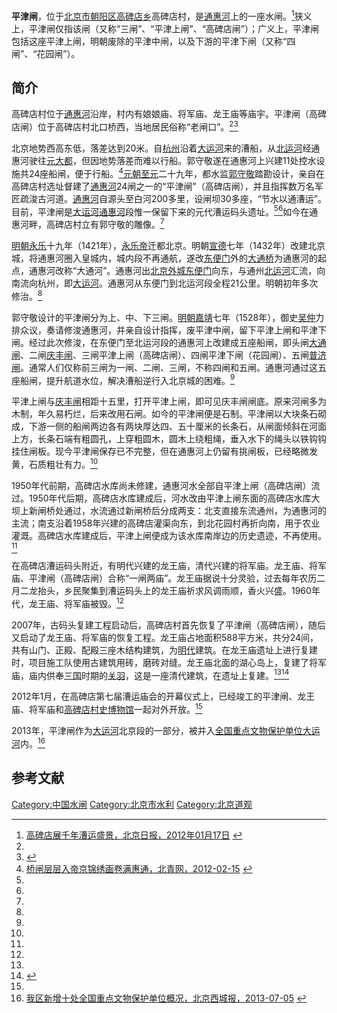 {{文物保护单位
| 级别 = 全国
| Cat = 北京全国重点文物保护单位
| 省区市 = 北京市
| 图片 = 
| 名称 = 大运河
| 编号 = 6-810（7-1973-3-009）
| 分类 = 古建筑
| 时代 = 春秋至中华人民共和国
| 所在 = [[北京市|北京市]]、[[天津市|天津市]]、[[河北省|河北省]]、[[浙江省|浙江省]]、[[江苏省|江苏省]]、[[安徽省|安徽省]]、[[山东省|山东省]]、[[河南省|河南省]]
| 登录 = 2006年（2013年合并项目）
}}

'''平津闸'''，位于[[北京市|北京市]][[朝阳区|朝阳区]][[高碑店地区|高碑店乡]]高碑店村，是[[通惠河|通惠河]]上的一座水闸。<ref name=bjrb>[http://bjrb.bjd.com.cn/html/2012-01/17/content_39542.htm 高碑店展千年漕运盛景，北京日报，2012年01月17日] {{webarchive|url=https://web.archive.org/web/20130128063832/http://bjrb.bjd.com.cn/html/2012-01/17/content_39542.htm |date=2013年1月28日 }}</ref>狭义上，平津闸仅指该闸（又称“三闸”、“平津上闸”、“高碑店闸”）；广义上，平津闸包括这座平津上闸，明朝废除的平津中闸，以及下游的平津下闸（又称“四闸”、“花园闸”）。

==简介==
高碑店村位于[[通惠河|通惠河]]沿岸，村内有娘娘庙、将军庙、龙王庙等庙宇。平津闸（高碑店闸）位于高碑店村北口桥西，当地居民俗称“老闸口”。<ref name=bjrb/><ref name=sohu>{{Cite web |url=http://news.sohu.com/20070822/n251725162.shtml |title=北京高碑店复建“一闸两庙” 将重现古漕运码头，搜狐，2007年08月22日 |accessdate=2013年9月17日 |archive-date=2016年3月5日 |archive-url=https://web.archive.org/web/20160305012833/http://news.sohu.com/20070822/n251725162.shtml |dead-url=no }}</ref>

北京地势西高东低，落差达到20米。自[[杭州|杭州]]沿着[[大运河|大运河]]来的漕船，从[[北运河|北运河]]经通惠河驶往[[元大都|元大都]]，但因地势落差而难以行船。郭守敬遂在通惠河上兴建11处控水设施共24座船闸，便于行船。<ref name=bqw>[http://bjyouth.ynet.com/3.1/1202/15/6788123.html 桥闸层层入帝京锦绣画卷满惠通，北青网，2012-02-15] {{webarchive|url=https://archive.is/20130917074105/http://bjyouth.ynet.com/3.1/1202/15/6788123.html |date=2013-09-17 }}</ref>[[元朝|元朝]][[至元|至元]]二十九年，都水监[[郭守敬|郭守敬]]踏勘设计，亲自在高碑店村选址督建了[[通惠河|通惠河]]24闸之一的“平津闸”（高碑店闸），并且指挥数万名军匠疏浚古河道。[[通惠河|通惠河]]自源头至白河200多里，设闸坝30多座，“节水以通漕运”。目前，平津闸是[[大运河|大运河]][[通惠河|通惠河]]段惟一保留下来的元代漕运码头遗址。<ref name=bjrb/><ref name=sohu/>如今在通惠河畔，高碑店村立有郭守敬的雕像。<ref name=bqw/>

{{通惠河圖}}

[[明朝|明朝]][[永乐|永乐]]十九年（1421年），[[永乐帝|永乐帝]]迁都北京。明朝[[宣德|宣德]]七年（1432年）改建北京城，将通惠河圈入皇城内，城内段不再通航，遂改[[东便门|东便门]]外的[[大通桥|大通桥]]为通惠河的起点，通惠河改称“大通河”。通惠河出[[北京外城|北京外城]][[东便门|东便门]]向东，与通州[[北运河|北运河]]汇流，向南流向杭州，即[[大运河|大运河]]。通惠河从东便门到北运河段全程21公里。明朝初年多次修治。<ref name=bqw/>

郭守敬设计的平津闸分为上、中、下三闸。[[明朝|明朝]][[嘉靖|嘉靖]]七年（1528年），御史[[吴仲|吴仲]]力排众议，奏请修浚通惠河，并亲自设计指挥，废平津中闸，留下平津上闸和平津下闸。经过此次修浚，在东便门至北运河段的通惠河上改建成五座船闸，即头闸[[大通闸|大通闸]]、二闸[[庆丰闸|庆丰闸]]、三闸平津上闸（高碑店闸）、四闸平津下闸（花园闸）、五闸[[普济闸|普济闸]]。通常人们仅称前三闸为一闸、二闸、三闸，不称四闸和五闸。通惠河通过这五座船闸，提升航道水位，解决漕船逆行入北京城的困难。<ref name=bqw/>

平津上闸与[[庆丰闸|庆丰闸]]相距十五里，打开平津上闸，即可见庆丰闸闸底。原来河闸多为木制，年久易朽烂，后来改用石闸。如今的平津闸便是石制。平津闸以大块条石砌成，下游一侧的船闸两边各有两块厚达四、五十厘米的长条石，从闸面倾斜在河面上方，长条石端有粗圆孔，上穿粗圆木，圆木上绕粗绳，垂入水下的绳头以铁钩钩挂住闸板。现今平津闸保存已不完整，但在通惠河上仍留有挑闸板，已经略微发黄，石质粗壮有力。<ref name=bqw/>

1950年代前期，高碑店水库尚未修建，通惠河水全部自平津上闸（高碑店闸）流过。1950年代后期，高碑店水库建成后，河水改由平津上闸东面的高碑店水库大坝上新闸桥处通过，水流通过新闸桥后分成两支：北支直接东流通州，为通惠河的主流；南支沿着1958年兴建的高碑店灌渠向东，到北花园村再折向南，用于农业灌溉。高碑店水库建成后，平津上闸便成为该水库南岸边的历史遗迹，不再使用。<ref name=bqw/>

在高碑店漕运码头附近，有明代兴建的龙王庙，清代兴建的将军庙。龙王庙、将军庙、平津闸（高碑店闸）合称“一闸两庙”。龙王庙据说十分灵验，过去每年农历二月二龙抬头，乡民聚集到漕运码头上的龙王庙祈求风调雨顺，香火兴盛。1960年代，龙王庙、将军庙被毁。<ref name=bqw/>

2007年，古码头复建工程启动后，高碑店村首先恢复了平津闸（高碑店闸），随后又启动了龙王庙、将军庙的恢复工程。龙王庙占地面积588平方米，共分24间，共有山门、正殿、配殿三座木结构建筑，为[[明代|明代]]建筑。在龙王庙遗址上进行复建时，项目施工队使用古建筑用砖，磨砖对缝。龙王庙北面的湖心岛上，复建了将军庙，庙内供奉[[三国|三国]]时期的[[关羽|关羽]]，这是一座清代建筑，在遗址上复建。<ref name=bjrb/><ref name=qlw>{{Cite web |url=http://beijing.qianlong.com/3825/2011/03/04/118@6688355.htm |title=漕运码头“一闸两庙”再现高碑店，千龙网，2011-03-04 |access-date=2013-09-17 |archive-url=https://web.archive.org/web/20121017033947/http://beijing.qianlong.com/3825/2011/03/04/118@6688355.htm |archive-date=2012-10-17 |dead-url=yes }}</ref>

2012年1月，在高碑店第七届漕运庙会的开幕仪式上，已经竣工的平津闸、龙王庙、将军庙和[[高碑店村史博物馆|高碑店村史博物馆]]一起对外开放。<ref name=bjrb/>

2013年，平津闸作为[[大运河|大运河]]北京段的一部分，被并入[[全国重点文物保护单位|全国重点文物保护单位]][[大运河|大运河]]内。<ref name=xinzeng>[http://www.bjxch.gov.cn/XCHxxgk/XCHzhengwuxiangqing.ycs?GUID=540638 我区新增十处全国重点文物保护单位概况，北京西城报，2013-07-05] {{Wayback|url=http://www.bjxch.gov.cn/XCHxxgk/XCHzhengwuxiangqing.ycs?GUID=540638 |date=20160304070959 }}</ref>

==参考文献==
{{reflist}}

{{五閘二壩}}
{{北京全国重点文物保护单位}}
[[Category:中国水闸|Category:中国水闸]]
[[Category:北京市水利|Category:北京市水利]]
[[Category:北京道观|Category:北京道观]]